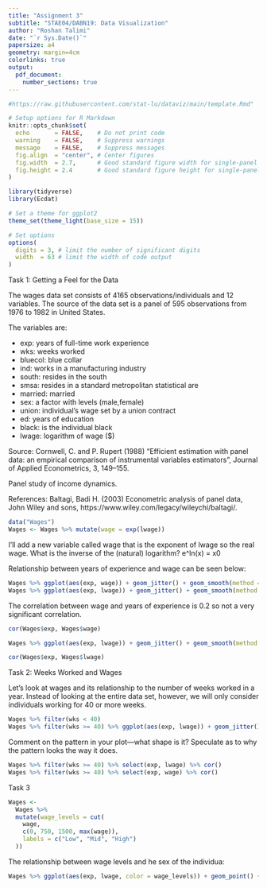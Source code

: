 ```yaml
---
title: "Assignment 3"
subtitle: "STAE04/DABN19: Data Visualization"
author: "Roshan Talimi"
date: "`r Sys.Date()`"
papersize: a4
geometry: margin=4cm
colorlinks: true
output:
  pdf_document:
    number_sections: true
---
```


```r
#https://raw.githubusercontent.com/stat-lu/dataviz/main/template.Rmd"
```

```r
# Setup options for R Markdown
knitr::opts_chunk$set(
  echo       = FALSE,    # Do not print code
  warning    = FALSE,    # Suppress warnings
  message    = FALSE,    # Suppress messages
  fig.align  = "center", # Center figures
  fig.width  = 2.7,      # Good standard figure width for single-panel figures
  fig.height = 2.4       # Good standard figure height for single-panel figures
)

library(tidyverse)
library(Ecdat)

# Set a theme for ggplot2
theme_set(theme_light(base_size = 15))

# Set options
options(
  digits = 3, # limit the number of significant digits
  width  = 63 # limit the width of code output
)
```

Task 1: Getting a Feel for the Data

The wages data set consists of 4165 observations/individuals and 12 variables.
The source of the data set is a panel of 595 observations from 1976 to 1982 in United States.

The variables are:

* exp:        years of full-time work experience 
* wks:        weeks worked
* bluecol:    blue collar 
* ind:        works in a manufacturing industry
* south:      resides in the south
* smsa:       resides in a standard metropolitan statistical are
* married:    married
* sex:        a factor with levels (male,female)
* union:      individual's wage set by a union contract
* ed:         years of education
* black:      is the individual black
* lwage:      logarithm of wage ($)

Source:
Cornwell, C. and P. Rupert (1988) “Efficient estimation with panel data: an empirical comparison of instrumental variables estimators”, Journal of Applied Econometrics, 3, 149–155.

Panel study of income dynamics.

References:
Baltagi, Badi H. (2003) Econometric analysis of panel data, John Wiley and sons, https://www.wiley.com/legacy/wileychi/baltagi/.


```r
data("Wages")
Wages <- Wages %>% mutate(wage = exp(lwage))
```

I'll add a new variable called wage that is the exponent of lwage so the real wage.
What is the inverse of the (natural) logarithm? e^ln(x) = x0

Relationship between years of experience and wage can be seen below:

```r
Wages %>% ggplot(aes(exp, wage)) + geom_jitter() + geom_smooth(method = "lm")
Wages %>% ggplot(aes(exp, lwage)) + geom_jitter() + geom_smooth(method = "lm")
```

The correlation between wage and years of experience is 0.2 so not a very significant correlation.

```r
cor(Wages$exp, Wages$wage)
```

```r
Wages %>% ggplot(aes(exp, lwage)) + geom_jitter() + geom_smooth(method = "lm")
```

```r
cor(Wages$exp, Wages$lwage)
```

Task 2: Weeks Worked and Wages

Let’s look at wages and its relationship to the number of weeks worked in a year. 
Instead of looking at the entire data set, however, we will only consider individuals working for 40 or more weeks. 

```r
Wages %>% filter(wks < 40)
Wages %>% filter(wks >= 40) %>% ggplot(aes(exp, lwage)) + geom_jitter() + geom_smooth(method = "lm")
```

Comment on the pattern in your plot—what shape is it? Speculate as to why the pattern looks the way it does.

```r
Wages %>% filter(wks >= 40) %>% select(exp, lwage) %>% cor()
Wages %>% filter(wks >= 40) %>% select(exp, wage) %>% cor()
```


Task 3

```r
Wages <-
  Wages %>%
  mutate(wage_levels = cut(
    wage,
    c(0, 750, 1500, max(wage)),
    labels = c("Low", "Mid", "High")
  ))
```


The relationship between wage levels and he sex of the individua:


```r
Wages %>% ggplot(aes(exp, lwage, color = wage_levels)) + geom_point() + facet_wrap(~sex)
```



```r

```







